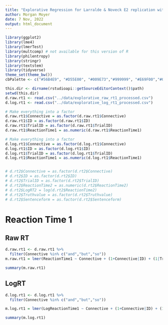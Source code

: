 ```yaml
---
title: "Explorative Regression for Larralde & Noveck E2 replication with disjunction"
author: Morgan Moyer
date: 7 Nov, 2022
output: html_document
---
```


```r
library(ggplot2)
library(lme4)
library(lmerTest)
library(multcomp) # not available for this version of R
library(philentropy)
library(stringr)
library(textstem)
library(tidyverse)
theme_set(theme_bw())
cbPalette <- c("#56B4E9", "#D55E00", "#009E73","#999999", "#E69F00","#009E73","#56B4E9", "#D55E00", "#009E73","#999999", "#E69F00","#009E73","#56B4E9", "#D55E00", "#009E73","#999999", "#E69F00","#009E73","#56B4E9", "#D55E00", "#009E73","#999999", "#E69F00","#009E73")
```

```r
this.dir <- dirname(rstudioapi::getSourceEditorContext()$path)
setwd(this.dir)
d.raw.rt1 <- read.csv("../data/explorative_raw_rt1_processed.csv")
d.log.rt1 <- read.csv("../data/explorative_log_rt1_processed.csv")
```



```r

# Make everything into a factor
d.raw.rt1$Connective = as.factor(d.raw.rt1$Connective)
d.raw.rt1$ID = as.factor(d.raw.rt1$ID)
d.raw.rt1$TrialID = as.factor(d.raw.rt1$TrialID)
d.raw.rt1$ReactionTime1 = as.numeric(d.raw.rt1$ReactionTime1)

# Make everything into a factor
d.log.rt1$Connective = as.factor(d.log.rt1$Connective)
d.log.rt1$ID = as.factor(d.log.rt1$ID)
d.log.rt1$TrialID = as.factor(d.log.rt1$TrialID)
d.log.rt1$ReactionTime1 = as.numeric(d.log.rt1$ReactionTime1)


# d.rt2$Connective = as.factor(d.rt2$Connective)
# d.rt2$ID = as.factor(d.rt2$ID)
# d.rt2$TrialID = as.factor(d.rt2$TrialID)
# d.rt2$ReactionTime2 = as.numeric(d.rt2$ReactionTime2)
# d.rt2$LogRT2 = log(d.rt2$ReactionTime2)
# d.rt2$Truthvalue = as.factor(d.rt2$Truthvalue)
# d.rt2$Sentenceform = as.factor(d.rt2$Sentenceform)

```


# Reaction Time 1
## Raw RT

```r
d.raw.rt1 <- d.raw.rt1 %>% 
  filter(Connective %in% c("and","but","so"))
m.raw.rt1 = lmer(ReactionTime1 ~ Connective + (1+Connective|ID) + (1|TrialID), data=d.raw.rt1)

summary(m.raw.rt1)

```

## LogRT
```r
d.log.rt1 <- d.log.rt1 %>% 
  filter(Connective %in% c("and","but","so"))

m.log.rt1 = lmer(LogReactionTime1 ~ Connective + (1+Connective|ID) + (1|TrialID), data=d.log.rt1)

summary(m.log.rt1)

```

